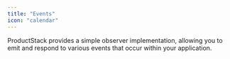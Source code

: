 ```yaml
---
title: "Events"
icon: "calendar"
---
```


ProductStack provides a simple observer implementation, allowing you to emit and respond to various events that occur within your application.




